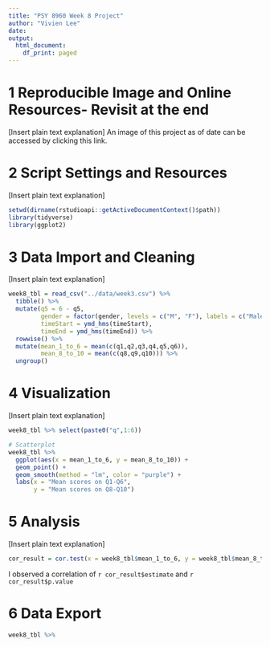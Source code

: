 ```yaml
---
title: "PSY 8960 Week 8 Project"
author: "Vivien Lee"
date: 
output: 
  html_document:
    df_print: paged
---
```


# 1 Reproducible Image and Online Resources- Revisit at the end
[Insert plain text explanation]
An image of this project as of date can be accessed by clicking this link.

# 2 Script Settings and Resources
[Insert plain text explanation]
```r
setwd(dirname(rstudioapi::getActiveDocumentContext()$path))
library(tidyverse)
library(ggplot2)
```

# 3 Data Import and Cleaning
[Insert plain text explanation]
```r
week8_tbl = read_csv("../data/week3.csv") %>% 
  tibble() %>% 
  mutate(q5 = 6 - q5,
         gender = factor(gender, levels = c("M", "F"), labels = c("Male", "Female")),
         timeStart = ymd_hms(timeStart),
         timeEnd = ymd_hms(timeEnd)) %>% 
  rowwise() %>% 
  mutate(mean_1_to_6 = mean(c(q1,q2,q3,q4,q5,q6)),
         mean_8_to_10 = mean(c(q8,q9,q10))) %>% 
  ungroup()
```

# 4 Visualization
[Insert plain text explanation]
```r
week8_tbl %>% select(paste0("q",1:6))

# Scatterplot
week8_tbl %>%
  ggplot(aes(x = mean_1_to_6, y = mean_8_to_10)) + 
  geom_point() + 
  geom_smooth(method = "lm", color = "purple") + 
  labs(x = "Mean scores on Q1-Q6",
       y = "Mean scores on Q8-Q10")
```


# 5 Analysis 
[Insert plain text explanation]
```r
cor_result = cor.test(x = week8_tbl$mean_1_to_6, y = week8_tbl$mean_8_to_10)
```
I observed a correlation of `r cor_result$estimate` and `r cor_result$p.value`

# 6 Data Export 
```r
week8_tbl %>% 
```


